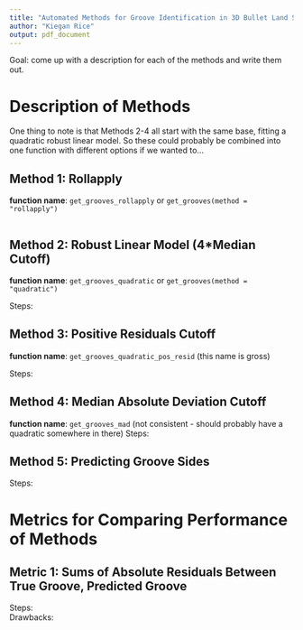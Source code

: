 ```yaml
---
title: "Automated Methods for Groove Identification in 3D Bullet Land Scans"
author: "Kiegan Rice"
output: pdf_document
---
```



Goal: come up with a description for each of the methods and write them out.  

# Description of Methods  

One thing to note is that Methods 2-4 all start with the same base, fitting a quadratic robust linear model. So these could probably be combined into one function with different options if we wanted to...  



## Method 1: Rollapply  

**function name**: `get_grooves_rollapply` or `get_grooves(method = "rollapply")`

```r

```

## Method 2: Robust Linear Model (4*Median Cutoff)   

**function name**: `get_grooves_quadratic` or `get_grooves(method = "quadratic")`  

Steps:  
\begin{enumerate}
\item Fit a robust linear model of order 2 to the averaged profile of the bullet land. This is fit using the default methods of the `rlm` function.  
\item Calculate the absolute residuals of this model fit.  
\item Remove all values that are more than 4 times the median absolute residual value.  
\item Extract the range of remaining values. These are the groove locations that are reported.  
\end{enumerate}

## Method 3: Positive Residuals Cutoff  

**function name**: `get_grooves_quadratic_pos_resid` (this name is gross)


Steps: 
\begin{enumerate}
\item Fit a robust linear model of order 2 to the averaged profile of the bullet land. This is fit using the default methods of the `rlm` function. 
\item Calculate the residuals (*note: not the absolute residuals*) of this model fit. 
\item Remove all points that have positive residuals.  
  \begin{itemize}
  \item Rationale: We expect the grooves to have very high positive residual values, and the robust linear model fit should lead to both positive and negative residuals within the land itself (in the area that we want to focus on).  
  \end{itemize}
\item Extract the range of remaining values. These are the groove locations that are reported.  
\end{enumerate}


## Method 4: Median Absolute Deviation Cutoff  

**function name**: `get_grooves_mad` (not consistent - should probably have a quadratic somewhere in there)
Steps: 
\begin{enumerate}
\item Fit a robust linear model of order 2 to the averaged profile of the bullet land. This is fit using the default methods of the `rlm` function.  
\item Calculate the absolute residuals of this model fit.  
\item Calculate the median absolute deviation of the absolute residuals (using the `mad` function).  
\item Remove all points that have an absolute residual higher than the median absolute deviation.  
  \begin{itemize}
  \item Rationale: The median absolute deviation might give us a good cutoff because it would remove high outlying residual values (like those we expect to see in the grooves)
  \item Question: Do we actually want to use the MAD itself? 
  \end{itemize}
\item Extract the range of remaining values. These are the groove locations that are reported.  
\end{enumerate}  



## Method 5: Predicting Groove Sides  

Steps: 
\begin{enumerate}
\item Fit a robust linear model of order 2 to the averaged profile of a bullet land.  
\item Sum residuals on left side - from min to 600 
  \begin{itemize}
  \item Rationale: The furthest in groove on the left side for Hamby44 is at 543. 
  \end{itemize}
\item Sum residuals on right side - from 1750 to max
  \begin{itemize}
  \item Rationale: The furthest in groove on the right side for Hamby44 is at 1872
  \end{itemize}
\item 
\end{enumerate}



# Metrics for Comparing Performance of Methods  

## Metric 1:  Sums of Absolute Residuals Between True Groove, Predicted Groove  

Steps:  
\begin{enumerate}
\item Identify predicted groove on each side. 
\item Store the residuals from the robust linear model.  
\item Extract the range of y values *between* the predicted left groove and manually identified left groove.
\item Sum the residuals that occur within that range of y values.  
\item Repeat steps 3-4 for the right groove.  
\item Two methods of looking at these: 
  \begin{enumerate}
  \item Repeat for different methods, and compare the sums across the same set of lands.  
  \item Repeat for different methods, and create comparative boxplots (again, across the same set of lands) to visually investigate whether methods are reducing large errors.  
  \end{enumerate}
\end{enumerate}

Drawbacks:  
\begin{enumerate}
\item Doesn't treat "underpredicting" (not cutting off groove) and "overpredicting" (cutting off extra bullet land) differently - just sums residuals.  
\item Is dependent on the robust linear model, because it uses the residuals from that model. So when that model is a bad fit, we will get lots of wonky things anyways.  
\end{enumerate}
